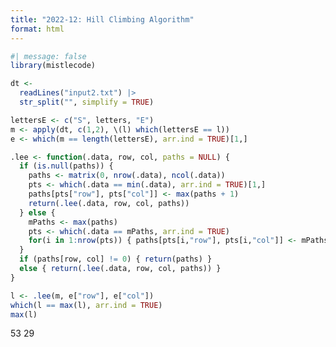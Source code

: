 ```yaml
---
title: "2022-12: Hill Climbing Algorithm"
format: html
---
```


```r
#| message: false
library(mistlecode)
```

```r
dt <- 
  readLines("input2.txt") |>
  str_split("", simplify = TRUE)
```

```r
lettersE <- c("S", letters, "E")
m <- apply(dt, c(1,2), \(l) which(lettersE == l))
e <- which(m == length(lettersE), arr.ind = TRUE)[1,]
```

```r
.lee <- function(.data, row, col, paths = NULL) {
  if (is.null(paths)) { 
    paths <- matrix(0, nrow(.data), ncol(.data))
    pts <- which(.data == min(.data), arr.ind = TRUE)[1,]
    paths[pts["row"], pts["col"]] <- max(paths + 1)
    return(.lee(.data, row, col, paths))
  } else {
    mPaths <- max(paths)
    pts <- which(.data == mPaths, arr.ind = TRUE)
    for(i in 1:nrow(pts)) { paths[pts[i,"row"], pts[i,"col"]] <- mPaths + 1 }
  }
  if (paths[row, col] != 0) { return(paths) }
  else { return(.lee(.data, row, col, paths)) }
}

l <- .lee(m, e["row"], e["col"])
which(l == max(l), arr.ind = TRUE)
max(l)
```

53
29

```r

```

